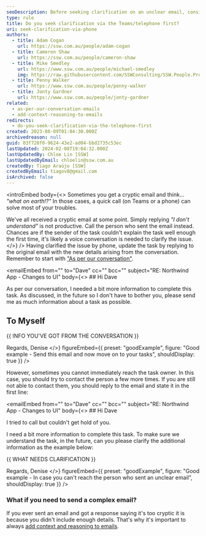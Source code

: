 ```yaml
---
seoDescription: Before seeking clarification on an unclear email, consider initiating a phone call or Teams conversation to resolve any misunderstandings.
type: rule
title: Do you seek clarification via the Teams/telephone first?
uri: seek-clarification-via-phone
authors:
  - title: Adam Cogan
    url: https://ssw.com.au/people/adam-cogan
  - title: Cameron Shaw
    url: https://ssw.com.au/people/cameron-shaw
  - title: Mike Smedley
    url: https://www.ssw.com.au/people/michael-smedley
    img: https://raw.githubusercontent.com/SSWConsulting/SSW.People.Profiles/main/Michael-Smedley/Images/Michael-Smedley-Profile.jpg
  - title: Penny Walker
    url: https://www.ssw.com.au/people/penny-walker
  - title: Jonty Gardner
    url: https://www.ssw.com.au/people/jonty-gardner
related:
  - as-per-our-conversation-emails
  - add-context-reasoning-to-emails
redirects:
  - do-you-seek-clarification-via-the-telephone-first
created: 2023-08-09T01:04:30.000Z
archivedreason: null
guid: 03f728f0-9624-43e2-ad04-bbd2735c53ec
lastUpdated: 2024-02-08T19:04:32.000Z
lastUpdatedBy: Chloe Lin [SSW]
lastUpdatedByEmail: chloelin@ssw.com.au
createdBy: Tiago Araújo [SSW]
createdByEmail: tiagov8@gmail.com
isArchived: false
---
```


<introEmbed
  body={<>
Sometimes you get a cryptic email and think... _"what on earth!?"_ In those cases, a quick call (on Teams or a phone) can solve most of your troubles.

We've all received a cryptic email at some point. Simply replying _"I don't understand"_ is not productive. Call the person who sent the email instead. Chances are if the sender of the task couldn't explain the task well enough the first time, it's likely a voice conversation is needed to clarify the issue.
  </>}
/>
Having clarified the issue by phone, update the task by replying to the original email with the new details arising from the conversation. Remember to start with ["As per our conversation"](/as-per-our-conversation-emails).

<emailEmbed
  from=""
  to="Dave"
  cc=""
  bcc=""
  subject="RE: Northwind App - Changes to UI"
  body={<>
    ## Hi Dave

As per our conversation, I needed a bit more information to complete this task. As discussed, in the future so I don't have to bother you, please send me as much information about a task as possible.

## To Myself

&#123;&#123; INFO YOU'VE GOT FROM THE CONVERSATION &#125;&#125;

Regards,
Denise
  </>}
  figureEmbed={{
    preset: "goodExample",
    figure: "Good example - Send this email and now move on to your tasks",
    shouldDisplay: true
  }}
/>

However, sometimes you cannot immediately reach the task owner. In this case, you should try to contact the person a few more times. If you are still not able to contact them, you should reply to the email and state it in the first line:

<emailEmbed
  from=""
  to="Dave"
  cc=""
  bcc=""
  subject="RE: Northwind App - Changes to UI"
  body={<>
    ## Hi Dave

I tried to call but couldn't get hold of you.

I need a bit more information to complete this task. To make sure we understand the task, in the future, can you please clarify the additional information as the example below:

&#123;&#123; WHAT NEEDS CLARIFICATION &#125;&#125;

Regards,
Denise
  </>}
  figureEmbed={{
    preset: "goodExample",
    figure: "Good example - In case you can't reach the person who sent an unclear email",
    shouldDisplay: true
  }}
/>

### What if you need to send a complex email?

If you ever sent an email and got a response saying it's too cryptic it is because you didn't include enough details. That's why it's important to always [add context and reasoning to emails](/do-you-add-context-reasoning-to-your-emails).
